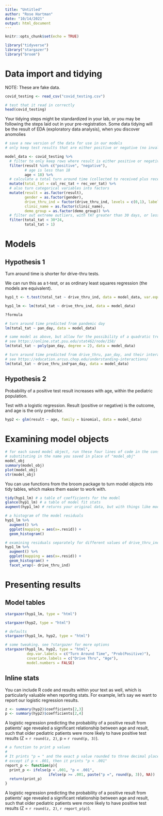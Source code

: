 ```yaml
---
title: "Untitled"
author: "Rose Hartman"
date: "10/14/2021"
output: html_document
---
```


```r
knitr::opts_chunk$set(echo = TRUE)

library("tidyverse")
library("stargazer")
library("broom")
```

# Data import and tidying

NOTE: These are fake data. 

```r
covid_testing <- read_csv("covid_testing.csv")

# test that it read in correctly
head(covid_testing)
```

Your tidying steps might be standardized in your lab, or you may be following the steps laid out in your pre-registration. Some data tidying will be the result of EDA (exploratory data analysis), when you discover anomolies 

```r
# save a new version of the data for use in our models
# only keep test results that are either positive or negative (no invalid tests), and only for pediatric patients (< 18 years old)

model_data <- covid_testing %>% 
  # filter to only keep rows where result is either positive or negative
  filter(result %in% c("positive", "negative"),
         # age is less than 18
         age < 18) %>% 
  # calculate a total turn around time (collected to received plus received to verified)
  mutate(total_tat = col_rec_tat + rec_ver_tat) %>% 
  # also turn categorical variables into factors
  mutate(result = as.factor(result),
         gender = as.factor(gender),
         drive_thru_ind = factor(drive_thru_ind, levels = c(0,1), labels = c("no", "yes")),
         clinic_name = as.factor(clinic_name),
         demo_group = as.factor(demo_group)) %>% 
  # filter out extreme outliers, with TAT greater than 30 days, or less than 1 hour
  filter(total_tat < 30*24, 
         total_tat > 1)
```

# Models

## Hypothesis 1

Turn around time is shorter for drive-thru tests.

We can run this as a t-test, or as ordinary least squares regression (the models are equivalent).

```r
hyp1_t <- t.test(total_tat ~ drive_thru_ind, data = model_data, var.equal = TRUE)
```

```r
hyp1_lm <- lm(total_tat ~ drive_thru_ind, data = model_data)
```

```r
?formula

# turn around time predicted from pandemic day
lm(total_tat ~ pan_day, data = model_data)

# same model as above, but allow for the possibility of a quadratic trend in time 
# see https://online.stat.psu.edu/stat462/node/158/
lm(total_tat ~ poly(pan_day, degree = 2), data = model_data)

# turn around time predicted from drive_thru, pan_day, and their interaction (i.e. perhaps the effect of pan_day is different for drive thru tests vs. non drive thru tests)
# see https://education.arcus.chop.edu/understanding-interactions/ 
lm(total_tat ~ drive_thru_ind*pan_day, data = model_data)
```


## Hypothesis 2

Probability of a positive test result increases with age, within the pediatric population.

Test with a logistic regression. Result (positive or negative) is the outcome, and age is the only predictor. 

```r
hyp2 <- glm(result ~ age, family = binomial, data = model_data)
```

# Examining model objects

```r
# for each saved model object, run these four lines of code in the console, one at a time
# substituting in the name you saved in place of "model_obj"
model_obj
summary(model_obj)
plot(model_obj)
str(model_obj)
```

You can use functions from the broom package to turn model objects into tidy tables, which makes them easier to work with.

```r
tidy(hyp1_lm) # a table of coefficients for the model
glance(hyp1_lm) # a table of model fit stats
augment(hyp1_lm) # returns your original data, but with things like model estimates and residuals added on as new columns
```

```r
# a histogram of the model residuals
hyp1_lm %>% 
  augment() %>% 
  ggplot(mapping = aes(x=.resid)) + 
  geom_histogram()

# examining residuals separately for different values of drive_thru_ind
hyp1_lm %>% 
  augment() %>% 
  ggplot(mapping = aes(x=.resid)) + 
  geom_histogram() + 
  facet_wrap(~ drive_thru_ind)
```



# Presenting results

## Model tables


```r
stargazer(hyp1_lm, type = "html")

stargazer(hyp2, type = "html")
```

```r
# defaults
stargazer(hyp1_lm, hyp2, type = "html")

# some tweaking. see ?stargazer for more options
stargazer(hyp1_lm, hyp2, type = "html", 
          dep.var.labels = c("Turn Around Time", "Prob(Positive)"), 
          covariate.labels = c("Drive Thru", "Age"),
          model.numbers = FALSE)
```


## Inline stats

You can include R code and results within your text as well, which is particularly valuable when reporting stats. For example, let's say we want to report our logistic regression results. 

```r
z <- summary(hyp2)$coefficients[2,3]
p <- summary(hyp2)$coefficients[2,4]
```

A logistic regression predicting the probability of a positive result from patients' age revealed a significant relationship between age and result, such that older pediatric patients were more likely to have positive test results (Z = `r round(z, 2)`, p = `r round(p, 3)`).


```r
# a function to print p values
# 
# It prints "p = " and the exact p value rounded to three decimal places,
# except if p < .001, then it prints "p < .001"
report_p <- function(p){
  print_p <- ifelse(p < .001, "p < .001", 
                    ifelse(p >= .001, paste("p =", round(p, 3)), NA))
  return(print_p)
}
```

A logistic regression predicting the probability of a positive result from patients' age revealed a significant relationship between age and result, such that older pediatric patients were more likely to have positive test results (Z = `r round(z, 2)`, `r report_p(p)`).

